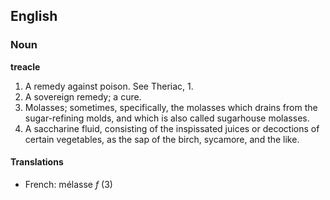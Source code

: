 ==English==

===Noun===

'''treacle'''

#A remedy against poison. See Theriac, 1.
#A sovereign remedy; a cure.
#Molasses; sometimes, specifically, the molasses which drains from the sugar-refining molds, and which is also called sugarhouse molasses.
#A saccharine fluid, consisting of the inspissated juices or decoctions of certain vegetables, as the sap of the birch, sycamore, and the like.
====Translations====
*French: mélasse ''f'' (3)
